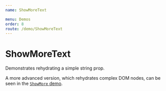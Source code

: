 ```yaml
---
name: ShowMoreText

menu: Demos
order: 8
route: /demo/ShowMoreText
---
```



# ShowMoreText

Demonstrates rehydrating a simple string prop.

A more advanced version, which rehydrates complex DOM nodes, can be seen in the [`ShowMore` demo](/demos/ShowMore).

<Playground>
  <MarkupContainer rehydrators={{ShowMoreText: rehydrator}} options={{}}>
    <ShowMoreText content="Hello, world!" />
  </MarkupContainer>
</Playground>
